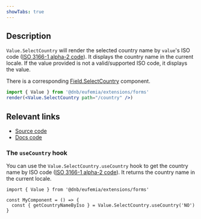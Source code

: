 ```yaml
---
showTabs: true
---
```


## Description

`Value.SelectCountry` will render the selected country name by `value`'s ISO code ([ISO 3166-1 alpha-2 code](https://en.wikipedia.org/wiki/ISO_3166-1_alpha-2)). It displays the country name in the current locale. If the value provided is not a valid/supported ISO code, it displays the value.

There is a corresponding [Field.SelectCountry](/uilib/extensions/forms/feature-fields/SelectCountry) component.

```jsx
import { Value } from '@dnb/eufemia/extensions/forms'
render(<Value.SelectCountry path="/country" />)
```

## Relevant links

- [Source code](https://github.com/dnbexperience/eufemia/tree/main/packages/dnb-eufemia/src/extensions/forms/Value/SelectCountry)
- [Docs code](https://github.com/dnbexperience/eufemia/tree/main/packages/dnb-design-system-portal/src/docs/uilib/extensions/forms/Value/SelectCountry)

### The `useCountry` hook

You can use the `Value.SelectCountry.useCountry` hook to get the country name by ISO code ([ISO 3166-1 alpha-2 code](https://en.wikipedia.org/wiki/ISO_3166-1_alpha-2)). It returns the country name in the current locale.

```tsx
import { Value } from '@dnb/eufemia/extensions/forms'

const MyComponent = () => {
  const { getCountryNameByIso } = Value.SelectCountry.useCountry('NO')
}
```
